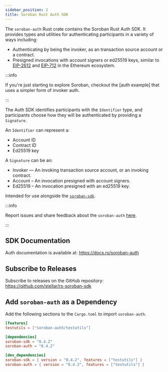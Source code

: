 ```yaml
---
sidebar_position: 2
title: Soroban Rust Auth SDK
---
```


The `soroban-auth` Rust crate contains the Soroban Rust Auth SDK. It provides types and utilities for authenticating participants in a variety of ways including:

- Authenticating by being the invoker, as an transaction source account or a contract.
- Presigned invocations with account signers or ed25519 keys, similar to [EIP-2612] and [EIP-712] in the Ethereum ecosystem.

:::info

If you're just starting to explore Soroban, checkout the [auth example] that uses a simpler form of invoker auth.

:::

The Auth SDK identifies participants with the `Identifier` type, and participants choose how they will be authenticated by providing a `Signature`.

An `Identifier` can represent a:

- Account ID
- Contract ID
- Ed25519 key

A `Signature` can be an:

- Invoker — An invoking transaction source account, or an invoking contract.
- Account – An invocation presigned with account signers.
- Ed25519 – An invocation presigned with an ed25519 key.

Intended for use alongside the [`soroban-sdk`].

[`soroban-sdk`]: rust
[EIP-2612]: https://eips.ethereum.org/EIPS/eip-2612
[EIP-712]: https://eips.ethereum.org/EIPS/eip-712

:::info

Report issues and share feedback about the `soroban-auth` [here](https://github.com/stellar/rs-soroban-sdk/issues/new/choose).

:::

## SDK Documentation

Auth documentation is available at: https://docs.rs/soroban-auth

## Subscribe to Releases

Subscribe to releases on the GitHub repository: https://github.com/stellar/rs-soroban-sdk

## Add `soroban-auth` as a Dependency

Add the following sections to the `Cargo.toml` to import `soroban-auth`.

```toml
[features]
testutils = ["soroban-auth/testutils"]

[dependencies]
soroban-sdk = "0.4.2"
soroban-auth = "0.4.2"

[dev_dependencies]
soroban-sdk = { version = "0.4.2", features = ["testutils"] }
soroban-auth = { version = "0.4.2", features = ["testutils"] }
```

